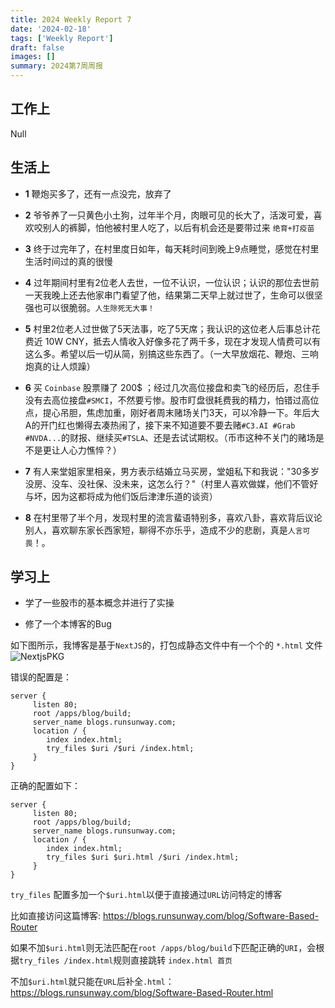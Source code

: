 ```yaml
---
title: 2024 Weekly Report 7
date: '2024-02-18'
tags: ['Weekly Report']
draft: false
images: []
summary: 2024第7周周报
---
```


<TOCInline toc={props.toc}/>

## 工作上

Null

## 生活上

- **1** 鞭炮买多了，还有一点没完，放弃了

- **2** 爷爷养了一只黄色小土狗，过年半个月，肉眼可见的长大了，活泼可爱，喜欢咬别人的裤脚，怕他被村里人吃了，以后有机会还是要带过来 `绝育+打疫苗`

- **3** 终于过完年了，在村里度日如年，每天耗时间到晚上9点睡觉，感觉在村里生活时间过的真的很慢

- **4** 过年期间村里有2位老人去世，一位不认识，一位认识；认识的那位去世前一天我晚上还去他家串门看望了他，结果第二天早上就过世了，生命可以很坚强也可以很脆弱。`人生除死无大事！`

- **5** 村里2位老人过世做了5天法事，吃了5天席；我认识的这位老人后事总计花费近 10W CNY，抵去人情收入好像多花了两千多，现在才发现人情费可以有这么多。希望以后一切从简，别搞这些东西了。（一大早放烟花、鞭炮、三响炮真的让人烦躁）

- **6** 买 `Coinbase` 股票赚了 200$ ；经过几次高位接盘和卖飞的经历后，忍住手没有去高位接盘`#SMCI`，不然要亏惨。股市盯盘很耗费我的精力，怕错过高位点，提心吊胆，焦虑加重，刚好者周末赌场关门3天，可以冷静一下。年后大A的开门红也懒得去凑热闹了，接下来不知道要不要去赌`#C3.AI #Grab #NVDA...`的财报、继续买`#TSLA`、还是去试试期权。（币市这种不关门的赌场是不是更让人心力憔悴？）

- **7** 有人来堂姐家里相亲，男方表示结婚立马买房，堂姐私下和我说："30多岁没房、没车、没社保、没未来，这怎么行？"（村里人喜欢做媒，他们不管好与坏，因为这都将成为他们饭后津津乐道的谈资）

- **8** 在村里带了半个月，发现村里的流言蜚语特别多，喜欢八卦，喜欢背后议论别人，喜欢聊东家长西家短，聊得不亦乐乎，造成不少的悲剧，真是`人言可畏`！。

## 学习上

- 学了一些股市的基本概念并进行了实操

- 修了一个本博客的Bug

如下图所示，我博客是基于`NextJS`的，打包成静态文件中有一个个的 `*.html` 文件
![NextjsPKG](/static/images/NextjsPKG.png)

错误的配置是：
```
server {
     listen 80;
     root /apps/blog/build;
     server_name blogs.runsunway.com;
     location / {
        index index.html;
        try_files $uri /$uri /index.html;
     }
}
```

正确的配置如下：

```
server {
     listen 80;
     root /apps/blog/build;
     server_name blogs.runsunway.com;
     location / {
        index index.html;
        try_files $uri $uri.html /$uri /index.html;
     }
}
```

`try_files` 配置多加一个`$uri.html`以便于直接通过`URL`访问特定的博客

比如直接访问这篇博客: https://blogs.runsunway.com/blog/Software-Based-Router

如果不加`$uri.html`则无法匹配在`root /apps/blog/build`下匹配正确的`URI`，会根据`try_files /index.html`规则直接跳转 `index.html 首页`

不加`$uri.html`就只能在`URL`后补全`.html`：https://blogs.runsunway.com/blog/Software-Based-Router.html








